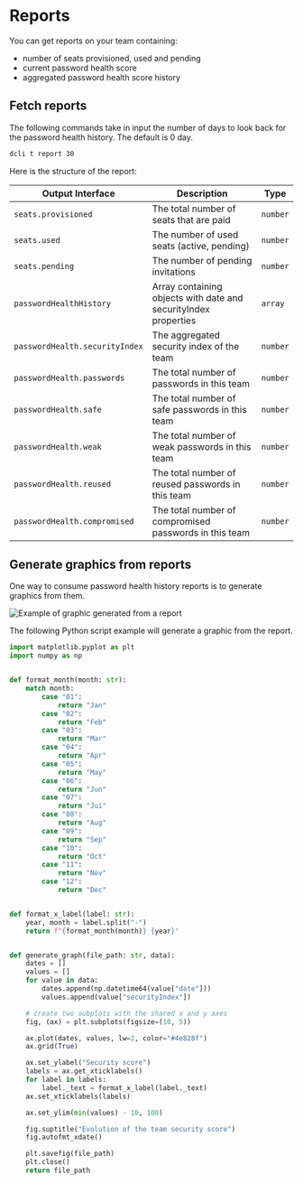 
# Reports

<EnrolledDeviceCredentialsBanner />

You can get reports on your team containing:

-   number of seats provisioned, used and pending
-   current password health score
-   aggregated password health score history

## Fetch reports

The following commands take in input the number of days to look back for the password health history. The default is 0 day.

```sh copy
dcli t report 30
```

Here is the structure of the report:

| Output Interface               | Description                                                     | Type     |
| ------------------------------ | --------------------------------------------------------------- | -------- |
| `seats.provisioned`            | The total number of seats that are paid                         | `number` |
| `seats.used`                   | The number of used seats (active, pending)                      | `number` |
| `seats.pending`                | The number of pending invitations                               | `number` |
| `passwordHealthHistory`        | Array containing objects with date and securityIndex properties | `array`  |
| `passwordHealth.securityIndex` | The aggregated security index of the team                       | `number` |
| `passwordHealth.passwords`     | The total number of passwords in this team                      | `number` |
| `passwordHealth.safe`          | The total number of safe passwords in this team                 | `number` |
| `passwordHealth.weak`          | The total number of weak passwords in this team                 | `number` |
| `passwordHealth.reused`        | The total number of reused passwords in this team               | `number` |
| `passwordHealth.compromised`   | The total number of compromised passwords in this team          | `number` |

## Generate graphics from reports

One way to consume password health history reports is to generate graphics from them.

![Example of graphic generated from a report](../../public/password-health-graphic.png)

The following Python script example will generate a graphic from the report.

```python copy showLineNumbers filename="generate-graph.py"
import matplotlib.pyplot as plt
import numpy as np


def format_month(month: str):
    match month:
        case "01":
            return "Jan"
        case "02":
            return "Feb"
        case "03":
            return "Mar"
        case "04":
            return "Apr"
        case "05":
            return "May"
        case "06":
            return "Jun"
        case "07":
            return "Jui"
        case "08":
            return "Aug"
        case "09":
            return "Sep"
        case "10":
            return "Oct"
        case "11":
            return "Nov"
        case "12":
            return "Dec"


def format_x_label(label: str):
    year, month = label.split("-")
    return f"{format_month(month)} {year}"


def generate_graph(file_path: str, data):
    dates = []
    values = []
    for value in data:
        dates.append(np.datetime64(value["date"]))
        values.append(value["securityIndex"])

    # create two subplots with the shared x and y axes
    fig, (ax) = plt.subplots(figsize=(10, 5))

    ax.plot(dates, values, lw=2, color="#4e828f")
    ax.grid(True)

    ax.set_ylabel("Security score")
    labels = ax.get_xticklabels()
    for label in labels:
        label._text = format_x_label(label._text)
    ax.set_xticklabels(labels)

    ax.set_ylim(min(values) - 10, 100)

    fig.suptitle("Evolution of the team security score")
    fig.autofmt_xdate()

    plt.savefig(file_path)
    plt.close()
    return file_path
```
